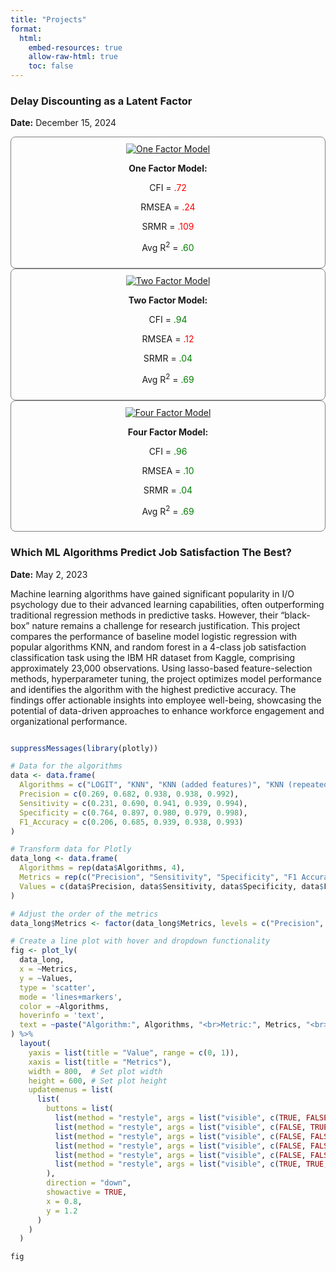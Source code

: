 ```yaml
---
title: "Projects"
format:
  html:
    embed-resources: true
    allow-raw-html: true
    toc: false
---
```


### Delay Discounting as a Latent Factor

**Date:** December 15, 2024

::: {layout-ncol=3}
<div style="text-align:center; border: 1px solid gray; padding: 10px; border-radius: 8px;">
  <a href="cfa_project/of_model.png" target="_blank">
    <img src="cfa_project/of_model.png" alt="One Factor Model" style="cursor: pointer; max-width: 100%; height: auto;">
  </a>
  <p><strong>One Factor Model:</strong></p>
  <p>CFI = <span style="color: red;">.72</span></p>
  <p>RMSEA = <span style="color: red;">.24</span></p>
  <p>SRMR = <span style="color: red;">.109</span></p>
  <p>Avg R<sup>2</sup> = <span style="color: green;">.60</span></p>
</div>

<div style="text-align:center; border: 1px solid gray; padding: 10px; border-radius: 8px;">
  <a href="cfa_project/tf_model.png" target="_blank">
    <img src="cfa_project/tf_model.png" alt="Two Factor Model" style="cursor: pointer; max-width: 100%; height: auto;">
  </a>
  <p><strong>Two Factor Model:</strong></p>
  <p>CFI = <span style="color: green;">.94</span></p>
  <p>RMSEA = <span style="color: red;">.12</span></p>
  <p>SRMR = <span style="color: green;">.04</span></p>
  <p>Avg R<sup>2</sup> = <span style="color: green;">.69</span></p>
</div>

<div style="text-align:center; border: 1px solid gray; padding: 10px; border-radius: 8px;">
  <a href="cfa_project/ff_model.png" target="_blank">
    <img src="cfa_project/ff_model.png" alt="Four Factor Model" style="cursor: pointer; max-width: 100%; height: auto;">
  </a>
  <p><strong>Four Factor Model:</strong></p>
  <p>CFI = <span style="color: green;">.96</span></p>
  <p>RMSEA = <span style="color: green;">.10</span></p>
  <p>SRMR = <span style="color: green;">.04</span></p>
  <p>Avg R<sup>2</sup> = <span style="color: green;">.69</span></p>
</div>
:::


### Which ML Algorithms Predict Job Satisfaction The Best?

**Date:** May 2, 2023

Machine learning algorithms have gained significant popularity in I/O psychology due to their advanced learning capabilities, often outperforming traditional regression methods in predictive tasks. However, their "black-box" nature remains a challenge for research justification. This project compares the performance of baseline model logistic regression with popular algorithms KNN, and random forest in a 4-class job satisfaction classification task using the IBM HR dataset from Kaggle, comprising approximately 23,000 observations. Using lasso-based feature-selection methods, hyperparameter tuning, the project optimizes model performance and identifies the algorithm with the highest predictive accuracy. The findings offer actionable insights into employee well-being, showcasing the potential of data-driven approaches to enhance workforce engagement and organizational performance.

::: {style="display: flex; justify-content: center;"}
```r
suppressMessages(library(plotly))

# Data for the algorithms
data <- data.frame(
  Algorithms = c("LOGIT", "KNN", "KNN (added features)", "KNN (repeated CV)", "Random Forest"),
  Precision = c(0.269, 0.682, 0.938, 0.938, 0.992),
  Sensitivity = c(0.231, 0.690, 0.941, 0.939, 0.994),
  Specificity = c(0.764, 0.897, 0.980, 0.979, 0.998),
  F1_Accuracy = c(0.206, 0.685, 0.939, 0.938, 0.993)
)

# Transform data for Plotly
data_long <- data.frame(
  Algorithms = rep(data$Algorithms, 4),
  Metrics = rep(c("Precision", "Sensitivity", "Specificity", "F1 Accuracy"), each = 5),
  Values = c(data$Precision, data$Sensitivity, data$Specificity, data$F1_Accuracy)
)

# Adjust the order of the metrics
data_long$Metrics <- factor(data_long$Metrics, levels = c("Precision", "Sensitivity", "Specificity", "F1 Accuracy"))

# Create a line plot with hover and dropdown functionality
fig <- plot_ly(
  data_long,
  x = ~Metrics,
  y = ~Values,
  type = 'scatter',
  mode = 'lines+markers',
  color = ~Algorithms,
  hoverinfo = 'text',
  text = ~paste("Algorithm:", Algorithms, "<br>Metric:", Metrics, "<br>Value:", Values)
) %>%
  layout(
    yaxis = list(title = "Value", range = c(0, 1)),
    xaxis = list(title = "Metrics"),
    width = 800,  # Set plot width
    height = 600, # Set plot height
    updatemenus = list(
      list(
        buttons = list(
          list(method = "restyle", args = list("visible", c(TRUE, FALSE, FALSE, FALSE, FALSE)), label = "KNN"),
          list(method = "restyle", args = list("visible", c(FALSE, TRUE, FALSE, FALSE, FALSE)), label = "KNN (added features)"),
          list(method = "restyle", args = list("visible", c(FALSE, FALSE, TRUE, FALSE, FALSE)), label = "KNN (repeated CV)"),
          list(method = "restyle", args = list("visible", c(FALSE, FALSE, FALSE, TRUE, FALSE)), label = "LOGIT"),
          list(method = "restyle", args = list("visible", c(FALSE, FALSE, FALSE, FALSE, TRUE)), label = "Random Forest"),
          list(method = "restyle", args = list("visible", c(TRUE, TRUE, TRUE, TRUE, TRUE)), label = "All Algorithms")
        ),
        direction = "down",
        showactive = TRUE,
        x = 0.8,
        y = 1.2
      )
    )
  )

fig
```
:::
